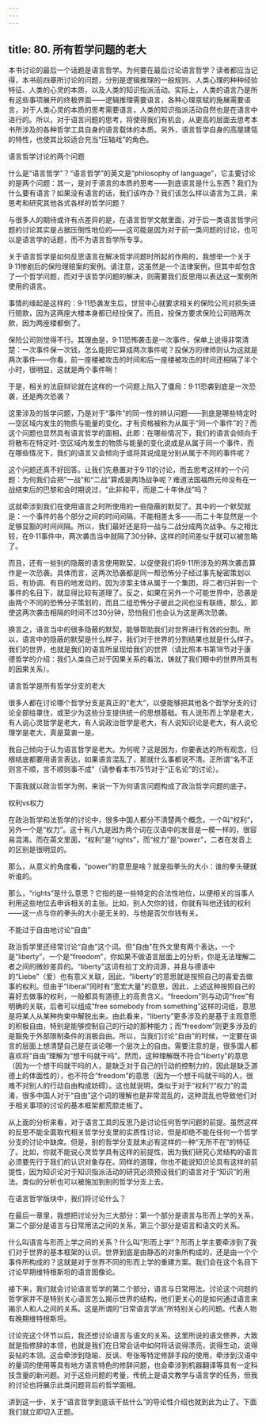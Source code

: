 ```yaml
---
---
---
```

title: 80. 所有哲学问题的老大
---




本书讨论的最后一个话题是语言哲学。为何要在最后讨论语言哲学？读者都应当记得，本书前四章所讨论的问题，分别是逻辑推理的一般规则、人类心理的种种经验特征、人类的心灵的本质，以及人类的知识指派活动。实际上，人类的语言乃是所有这些事项展开的终极界面——逻辑推理需要语言，各种心理禀赋的施展需要语言，对于人类心灵的本质的思考需要语言，人类的知识指派活动自然也是在语言中进行的。所以，对于语言问题的思考，将使得我们有机会，从更高的层面去思考本书所涉及的各种哲学工具自身的语言载体的本质。另外，语言哲学自身的高屋建瓴的特性，也使其比较适合充当“压轴戏”的角色。





语言哲学讨论的两个问题


什么是“语言哲学”？“语言哲学”的英文是“philosophy of language”，它主要讨论的是两个问题：其一，是对于语言的本质的思考——到底语言是什么东西？我们为什么要有语言？如果没有语言的话，我们该咋办？我们该怎么样以语言为工具，来思考和研究其他各式各样的哲学问题？

与很多人的期待或许有点差异的是，在语言哲学文献里面，对于后一类语言哲学问题的讨论其实是占据压倒性地位的——这可能是因为对于前一类问题的讨论，也可以是语言学的话题，而不为语言哲学所专享。

关于语言哲学是如何反思语言在解决哲学问题时所起的作用的，我想举一个关于9·11惨剧后的保险理赔案的案例。请注意，这虽然是一个法律案例，但其中却包含了一个哲学问题，而对于该哲学问题的解决，则需要我们反思用以表达这一案例所使用的语言。

事情的缘起是这样的：9·11恐袭发生后，世贸中心就要求相关的保险公司对损失进行赔款，因为这两座大楼本身都已经投保了。而且，投保方要求保险公司赔两次款，因为两座楼都倒了。

保险公司则觉得不行。其理由是，9·11恐怖袭击是一次事件，保单上说得非常清楚：一次事件保一次钱，怎么能把它算成两次事件呢？投保方的律师则认为这就是两次事件——你看，前一座楼被攻击的时间和后一座楼被攻击的时间还相隔了半个小时，很明显，这就是两个事件啊！

于是，相关的法庭辩论就在这样的一个问题上陷入了僵局：9·11恐袭到底是一次恐袭，还是两次恐袭？

这里涉及的哲学问题，乃是对于“事件”的同一性的辨认问题——到底是哪些特定时—空区域内发生的物质与能量的变化，才有资格被称为从属于“同一个事件”的？而这个问题也显然具有语言哲学的面相，此即：在哪些情况下，我们的语言会倾向于将散布在特定时-空区域内发生的物质与能量的变化说成是从属于同一个事件，而在哪些情况下，我们的语言又会倾向于或将其说成是分别从属于不同的事件呢？

这个问题还真不好回答。让我们先悬置对于9·11的讨论，而去思考这样的一个问题：为何我们会把“一战”和“二战”算成是两场战争呢？难道法国福煦元帅没有在一战结束后的巴黎和会时期说过，“此非和平，而是二十年休战”吗？

这就牵涉到我们在使用语言之时所使用的一些隐蔽的默契了。其中的一个默契就是：一个事件的各个部分之间的时间间隔，不能相差太多——而二十年显然是一个足够显豁的时间间隔。所以，我们最好还是将一战与二战分成两次战争。与之相比较，在9·11事件中，两次袭击当中就隔了30分钟，这样的时间差似乎就可以被忽略了。

而且，还有一些别的隐蔽的语言使用默契，以促使我们将9·11所涉及的两次袭击算作是一次恐袭。具体而言，这两次恐袭都是同一帮恐怖分子经过事先秘密策划以后，有协调、有目的地发动的。因为涉案主体从属于一个集团，将二者归并到一个事件的名目下，就显得比较有道理了。反之，如果在另外一个可能世界中，恐袭是由两个不同的恐怖分子策划的，而且二组恐怖分子彼此之间也没有联络，那么，即使这两次袭击相隔的时间不过30分钟，恐怕我们也会认为这是两次恐袭。

换言之，语言当中的很多隐蔽的默契，能够帮助我们对世界进行有效的分割。所以，语言中的隐蔽的默契是什么样子，我们对于世界的分割结果也就是什么样子。我们的世界，也就是我们的语言所呈现给我们的世界（请比照本书第18节对于康德哲学的介绍：我们人类自己对于因果关系的看法，铸就了我们眼中的世界所具有的因果关系）。





语言哲学是所有哲学分支的老大


很多人都在讨论哪个哲学分支是真正的“老大”，以便能够把其他各个哲学分支的讨论全部给罩住，或至少为这些分支提供统一的思想基础。有人说形而上学是老大，有人说心灵哲学是老大，有人说政治哲学是老大，有人说知识论是老大，有人说伦理学是老大，真是莫衷一是。

我自己倾向于认为语言哲学是老大。为何呢？这是因为，你要表达的所有观念，归根结底都要用语言表达，如果语言混乱了，那就什么事都说不清。正所谓“名不正则言不顺，言不顺则事不成”（请参看本书75节对于“正名论”的讨论）。

下面我就以政治哲学为例，来说一下为何语言问题构成了政治哲学问题的底子。


权利vs权力

在政治哲学和法哲学的讨论中，很多中国人都分不清楚两个概念，一个叫“权利”，另外一个是“权力”。这十有八九是因为两个词在汉语中的发音是一模一样的，很容易混淆。而在英文里面，“权利”是“rights”，而“权力”是“power”，二者在发音上的区别是很明显的。

那么，从意义的角度看，“power”的意思是啥？就是指拳头的大小：谁的拳头硬就听谁的。

那么，“rights”是什么意思？它指的是一些特定的合法性地位，以便相关的当事人利用这些地位去申诉相关的主张。比如，别人欠你的钱，你就有叫他还钱的权利——这一点与你的拳头的大小是无关的，与他是否欠你钱有关。


不能过于自由地讨论“自由”

政治哲学里还经常讨论“自由”这个词。但“自由”在外文里有两个表达，一个是“liberty”，一个是“freedom”，你如果不做语言层面上的分析，你是无法理解二者之间的微妙差异的。“liberty”这词有拉丁文的词源，并且与德语中的“Liebe”（爱）也有意义关联，因此，“liberty”的意思就是按照自己的喜爱去做事的权利。但由于“liberal”同时有“宽宏大量”的意思，因此，上述这种按照自己的喜好去做事的权利，一般都具有道德上的高贵含义。“freedom”则与动词“free”有明确的关联，后者可以组成“free somebody from something”这样的词组，意思是将某人从某种拘束中解脱出来。由此看来，“liberty”更多涉及的是基于主观意愿的积极自由，特别是能够控制自己的行动的那种能力；而“freedom”则更多涉及的是豁免于外部限制条件的消极自由。所以，当我们讨论“自由”的时候，一定要在语言的层面上想清楚自己是在谈论哪一个层次上的自由。需要注意的是，很多国人都喜欢将“自由”理解为“想干吗就干吗”。然而，这种理解既不符合“liberty”的意思（因为一个想干吗就干吗的人，是缺乏对于自己的行动的控制力的，因此是缺乏道德上的体面性的），也不符合“freedom”的意思（因为一个想干吗就干吗的人，很难不对别人的行动自由构成妨碍）。这也就说明，类似于对于“权利”/“权力”的混淆，很多中国人对于“自由”这个词的理解也是非常混乱的，这种混乱也导致他们对于相关事项的讨论的基本框架都荒腔走板了。

从上面的分析来看，对于语言工具的反思乃是讨论任何哲学问题的前提。虽然这样的反思不能全面取代相关哲学分支里的实质性讨论，但是却绝不能在任何一个哲学分支的讨论中缺席。但是，别的哲学分支就未必有这样的一种“无所不在”的特征了。比如，你就不能说心灵哲学具有这样的前提性，因为我们研究心灵结构的语言必须要先行于我们的认识对象存在。同样的道理，你也不能说知识论具有这样的前提性，因为知识论对于知识指派活动的研究必须预设我们的语言对于“知识”的用法。类似的分析也可以被施加到别的哲学分支上去。





在语言哲学版块中，我们将讨论什么？


在最后一章里，我想把讨论分为三大部分：第一个部分是语言与形而上学的关系，第二个部分是语言与日常用法之间的关系，第三个部分是语言和语文的关系。

什么叫语言与形而上学之间的关系？什么叫“形而上学”？形而上学主要牵涉到了我们对于世界的基本框架的认识。世界到底是由静态的对象所构成的，还是由一个个事件所构成的？这就是对于世界不同的形而上学的重建方案。我们会在这个名目下讨论早期维特根斯坦的语言图像论。

接下来，我们就会讨论语言哲学的第二个部分，语言与日常用法。讨论这个问题的哲学家并不是特别关心语言怎么揭示世界的结构，他们更关心的是如何通过语言来揭示人和人之间的关系。这是所谓的“日常语言学派”所特别关心的问题。代表人物有晚期维特根斯坦。

讨论完这个环节以后，我还想讨论语言与语文的关系。这里所说的语文修养，大致就是指修辞的本领，也就是我们在日常会话中如何将话说得漂亮，说得生动，说得妥帖的本领。这会牵涉到隐喻、反讽、夸张等特定修辞手段的使用，牵涉到汉语中的量词的使用等具有地方语言特色的修辞问题，也会牵涉到机器翻译等具有一定科技含量的新问题。对于这些问题的考量，传统上是语文教学与语言学的任务，但我的讨论也将展示此类问题背后的哲学面相。

讲到这一步，关于“语言哲学到底该干些什么”的导论性介绍也就到此为止了。下面我们就立即切入正题。